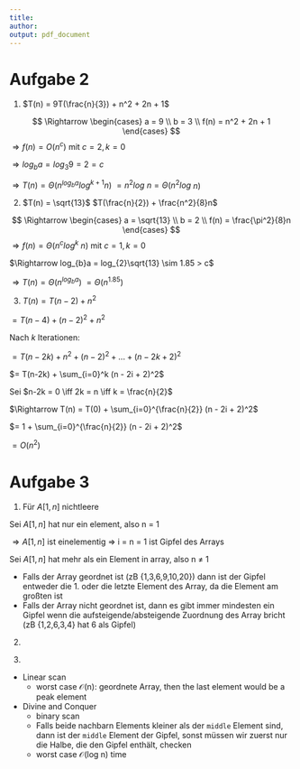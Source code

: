 ```yaml
---
title:
author:
output: pdf_document
---
```


# Aufgabe 2

1. $T(n) = 9T(\frac{n}{3}) + n^2 + 2n + 1$

$$ \Rightarrow
  \begin{cases}
    a = 9 \\
    b = 3 \\
    f(n) = n^2 + 2n + 1
  \end{cases}
$$
$\Rightarrow f(n) = O(n^c)$ mit $c = 2, k = 0$

$\Rightarrow log_{b}a = log_{3}9 = 2 = c$

$\Rightarrow T(n) = \Theta(n^{log_{b}a}log^{k+1}n)$
$= n^2log$ $n = \Theta(n^2 log$ $n)$

2. $T(n) = \sqrt{13}$ $T(\frac{n}{2}) + \frac{n^2}{8}n$

$$ \Rightarrow
  \begin{cases}
    a = \sqrt{13} \\
    b = 2 \\
    f(n) = \frac{\pi^2}{8}n
  \end{cases}
$$
$\Rightarrow f(n) = \Theta(n^clog^k$ $n)$ mit $c = 1, k = 0$

$\Rightarrow log_{b}a = log_{2}\sqrt{13} \sim 1.85 > c$

$\Rightarrow T(n) = \Theta(n^{log_{b}a})$
$= \Theta(n^{1.85})$

3. $T(n) = T(n-2) + n^2$

$= T(n-4) + (n-2)^2 + n^2$

Nach $k$ Iterationen:

$= T(n-2k) + n^2 + (n-2)^2 + ... + (n-2k + 2)^2$

$= T(n-2k) + \sum_{i=0}^k (n - 2i + 2)^2$

Sei $n-2k = 0 \iff 2k = n \iff k = \frac{n}{2}$

$\Rightarrow T(n) = T(0) + \sum_{i=0}^{\frac{n}{2}} (n - 2i + 2)^2$

$= 1 + \sum_{i=0}^{\frac{n}{2}} (n - 2i + 2)^2$

$= O(n^2)$


# Aufgabe 3
1. Für $A[1,n]$ nichtleere

Sei $A[1,n]$ hat nur ein element, also n = 1

$\Rightarrow A[1,n]$ ist einelementig $\Rightarrow$ i = n = 1 ist Gipfel des Arrays

Sei $A[1,n]$ hat mehr als ein Element in array, also n $\neq$ 1

- Falls der Array geordnet ist (zB {1,3,6,9,10,20}) dann ist der Gipfel entweder die 1. oder die letzte Element des Array, da die Element am großten ist
- Falls der Array nicht geordnet ist, dann es gibt immer mindesten ein Gipfel wenn die aufsteigende/absteigende Zuordnung des Array bricht (zB {1,2,6,3,4} hat 6 als Gipfel)

2.

\begin{verbatim}
peakFind(A[1,n], low, high)
Input: Array A[1,n], lower search index low, upper search index high
Output: index of first peak element in array
Time complexity: O(n)

let low = 0, mid = 1, high = 2
loop
    if (A[mid] > A[low] AND A[mid] > A[high])           //check if the middle element is a peak element
    return mid
    else low++, mid++, high++

\end{verbatim}

3.

\begin{verbatim}
peakFind(A[1,n], low, high)
Input: Array A[1,n], lower search index low, upper search index high
Output: index of first peak element in array
Time complexity: O(log n)

let  mid = low + (high - low)/2                         //find middle index
    if (     (mid = 0 or arr[mid - 1] <= arr[mid])      //compare middle with neighbors
         AND (mid = n-1 or arr[mid+1] <= arr[mid]) )
        return mid
    else if ( mid > 0 AND arr[mid - 1] > arr[mid] )     //if left neighbor is greater then check
        return peakFind(arr, low, mid-1)                //left side first
    else reture peakFind(arr, mid+1, high)              //if right neighbor is greater then check
                                                        //right side first
\end{verbatim}
- Linear scan
    - worst case $\mathcal{O}$(n): geordnete Array, then the last element would be a peak element
- Divine and Conquer
    - binary scan
    - Falls beide nachbarn Elements kleiner als der `middle` Element sind, dann ist der `middle` Element der Gipfel, sonst müssen wir zuerst nur die Halbe, die den Gipfel enthält, checken
    - worst case $\mathcal{O}$(log n) time
